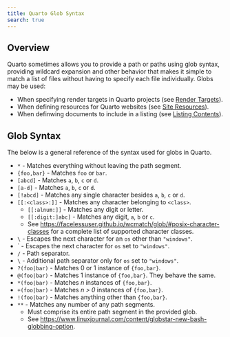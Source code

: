 ```yaml
---
title: Quarto Glob Syntax
search: true
---
```


## Overview

Quarto sometimes allows you to provide a path or paths using glob syntax, providing wildcard expansion and other behavior that makes it
simple to match a list of files without having to specify each file individually. Globs may be used:

- When specifying render targets in Quarto projects (see [Render Targets](/docs/projects/quarto-projects.qmd#render-targets)).
- When defining resources for Quarto websites (see [Site Resources](/docs/websites/website-tools.qmd#site-resources)).
- When definwing documents to include in a listing (see [Listing Contents](/docs/websites/website-listings.qmd#listing-contents)).

## Glob Syntax

The below is a general reference of the syntax used for globs in Quarto.

-   `*` - Matches everything without leaving the path segment.
-   `{foo,bar}` - Matches `foo` or `bar`.
-   `[abcd]` - Matches `a`, `b`, `c` or `d`.
-   `[a-d]` - Matches `a`, `b`, `c` or `d`.
-   `[!abcd]` - Matches any single character besides `a`, `b`, `c` or `d`.
-   `[[:<class>:]]` - Matches any character belonging to `<class>`.
    -   `[[:alnum:]]` - Matches any digit or letter.
    -   `[[:digit:]abc]` - Matches any digit, `a`, `b` or `c`.
    -   See <https://facelessuser.github.io/wcmatch/glob/#posix-character-classes> for a complete list of supported character classes.
-   `\` - Escapes the next character for an `os` other than `"windows"`.
-   \` - Escapes the next character for `os` set to `"windows"`.
-   `/` - Path separator.
-   `\` - Additional path separator only for `os` set to `"windows"`.
-   `?(foo|bar)` - Matches 0 or 1 instance of `{foo,bar}`.
-   `@(foo|bar)` - Matches 1 instance of `{foo,bar}`. They behave the same.
-   `*(foo|bar)` - Matches *n* instances of `{foo,bar}`.
-   `+(foo|bar)` - Matches *n \> 0* instances of `{foo,bar}`.
-   `!(foo|bar)` - Matches anything other than `{foo,bar}`.
-   `**` - Matches any number of any path segments.
    -   Must comprise its entire path segment in the provided glob.
    -   See <https://www.linuxjournal.com/content/globstar-new-bash-globbing-option>.



